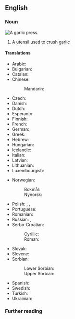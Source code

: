 ==English==

===Noun===
[[File:Presse-ail ikéa koncis 01.jpg|thumb|A garlic press.]]
{{en-noun}}
# A utensil used to crush [[garlic]]

====Translations====
{{trans-top|ustensil}}
* Arabic: {{t|ar|هراسة الثوم|f|tr=harasa al-tum}}
* Bulgarian: {{t|bg|пре́са на чесън|f}}
* Catalan: {{t|ca|premsa-alls|m}}
* Chinese:
*: Mandarin: {{t+|cmn|蒜茸鉗|sc=Hani|tr=suàn róng qián}}
* Czech: {{t|cs|lis na česnek|m}}
* Danish: {{t|da|hvidløgspresser|c}}
* Dutch: {{t|nl|knoflookpers|f}}
* Esperanto: {{t|eo|ajlopremilo}}
* Finnish: {{t|fi|valkosipulipuristin}}
* French: {{t+|fr|presse-ail|m}}
* German: {{t+|de|Knoblauchpresse|f}}
* Greek: {{t|el|πρέσα σκόρδου|f}}
* Hebrew: {{t|he|כותש שום|m|tr=kutsh shum}}
* Hungarian: {{t+|hu|fokhagymaprés}}
* Icelandic: {{t+|is|hvítlaukspressa|f}}
* Italian: {{t|it|spremiaglio|m}}
* Latvian: {{t|lv|ķiploku spiede|f}}
* Lithuanian: {{t|lt|česnakų spaustuvas|m}}
* Luxembourgish: {{t|lb|Knuewelekspress|f}}
{{trans-mid}}
* Norwegian:
*: Bokmål: {{t|nb|hvitløkspresse|m|f}}
*: Nynorsk: {{t|nn|hvitløkspresse|f}}
* Polish: {{t|pl|[[praska]] [[do]] [[czosnek|czosnku]]|f}}, {{t|pl|[[wyciskarka]] [[do]] [[czosnek|czosnku]]|f}}, {{t|pl|[[wyciskacz]] [[do]] [[czosnek|czosnku]]|m}}
* Portuguese: {{t|pt|espremedor de alho|m}}
* Romanian: {{t|ro|presă de usturoi|f}}
* Russian: {{t+|ru|чеснокодави́лка|f}}, {{t|ru|пресс для чеснока|m}}
* Serbo-Croatian:
*: Cyrillic: {{t|sh|пре̏са за бели лук|f}}
*: Roman: {{t|sh|prȅsa za beli luk|f}}
* Slovak: {{t|sk|lis na cesnak|m}}
* Slovene: {{t|sl|stiskalnica za česen|f}}
* Sorbian:
*: Lower Sorbian: {{t|dsb|kobołkowa prasa|f}}
*: Upper Sorbian: {{t|hsb|kobołkowa prasa|f}}
* Spanish: {{t|es|prensa de ajo|f}}
* Swedish: {{t+|sv|vitlökspress|c}}
* Turkish: {{t|tr|sarımsak ezici}}
* Ukrainian: {{t|uk|часникода́вка|f}}
{{trans-bottom}}

===Further reading===
{{projectlinks|wikipedia}}

{{topics|en|Kitchenware}}